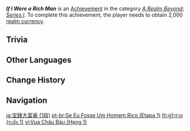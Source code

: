 {{Achievement Infobox
|title        = If I Were a Rich Man
|id           = 81059
|order id     = 1060
|category     = A Realm Beyond: Series I
|description  = Obtain 2,000 [[Realm Currency|realm currency]].
|requirements = 
|primogems    = 5
|tracking     = Tracks the total amount.
|topic        = 
|set          = If I Were a Rich Man
|tier         = 1
|tiers_total  = 3
}}
'''''If I Were a Rich Man''''' is an [[Achievement]] in the category ''[[A Realm Beyond: Series I]]''. To complete this achievement, the player needs to obtain 2,000 [[Realm Currency|realm currency]].

==Trivia==
{{Transclude|If I Were a Rich Man|Trivia}}
<!--
==Video Guides==
{{EVT
|video1   = 
|caption1 = 
}}
-->
==Other Languages==
{{Other Languages|Transclude=If I Were a Rich Man}}

==Change History==
{{Change History|1.5}}
<!--
==References==
{{Reflist}}
-->
==Navigation==
{{Achievement Navbox}}

[[ja:宝銭大富豪 (1段)]]
[[pt-br:Se Eu Fosse Um Homem Rico (Etapa 1)]]
[[th:ผู้ร่ำรวย (ระดับ 1)]]
[[vi:Vua Châu Báu (Hạng 1)]]